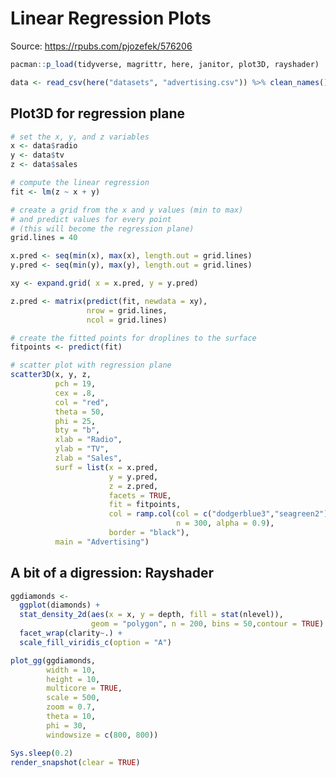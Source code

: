 # Linear Regression Plots

Source: <https://rpubs.com/pjozefek/576206>

```r
pacman::p_load(tidyverse, magrittr, here, janitor, plot3D, rayshader)
```

```r
data <- read_csv(here("datasets", "advertising.csv")) %>% clean_names()
```

## Plot3D for regression plane

```r
# set the x, y, and z variables
x <- data$radio
y <- data$tv
z <- data$sales

# compute the linear regression 
fit <- lm(z ~ x + y)

# create a grid from the x and y values (min to max) 
# and predict values for every point
# (this will become the regression plane)
grid.lines = 40

x.pred <- seq(min(x), max(x), length.out = grid.lines)
y.pred <- seq(min(y), max(y), length.out = grid.lines)

xy <- expand.grid( x = x.pred, y = y.pred)

z.pred <- matrix(predict(fit, newdata = xy), 
                 nrow = grid.lines, 
                 ncol = grid.lines)

# create the fitted points for droplines to the surface
fitpoints <- predict(fit)

# scatter plot with regression plane
scatter3D(x, y, z, 
          pch = 19, 
          cex = .8,
          col = "red", 
          theta = 50, 
          phi = 25, 
          bty = "b",
          xlab = "Radio", 
          ylab = "TV", 
          zlab = "Sales",  
          surf = list(x = x.pred, 
                      y = y.pred, 
                      z = z.pred,  
                      facets = TRUE, 
                      fit = fitpoints, 
                      col = ramp.col(col = c("dodgerblue3","seagreen2"), 
                                     n = 300, alpha = 0.9), 
                      border = "black"), 
          main = "Advertising")
```

## A bit of a digression: Rayshader

```r
ggdiamonds <- 
  ggplot(diamonds) +
  stat_density_2d(aes(x = x, y = depth, fill = stat(nlevel)), 
                  geom = "polygon", n = 200, bins = 50,contour = TRUE) +
  facet_wrap(clarity~.) +
  scale_fill_viridis_c(option = "A")

plot_gg(ggdiamonds, 
        width = 10, 
        height = 10, 
        multicore = TRUE, 
        scale = 500, 
        zoom = 0.7, 
        theta = 10, 
        phi = 30, 
        windowsize = c(800, 800))

Sys.sleep(0.2)
render_snapshot(clear = TRUE)
```
